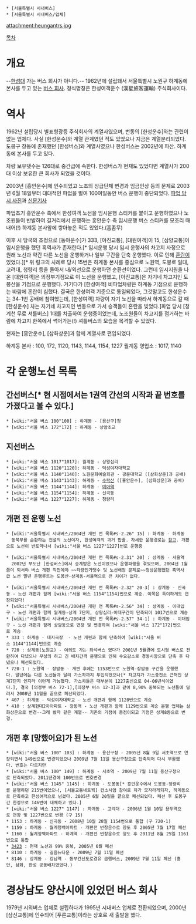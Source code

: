  * [서울특별시 시내버스]
 * [서울특별시 시내버스/업체]

attachment:heungantrs.jpg 

[[목차]]
= 개요 =
--[[한성대]] 가는 버스 회사가 아니다.--
1962년에 설립돼서 서울특별시 노원구 하계동에 본사를 두고 있는 [[버스 회사]]. 정식명칭은 한성여객운수 (漢星旅客運輸) 주식회사이다. 

= 역사 =
1962년 설립당시 별표형광등 주식회사의 계열사였으며, 번동의 [한성운수]와는 관련이 없는 업체다. 사실 [한성운수]와 계열 관계였던 적도 있었으나 지금은 계열분리되었다. 도봉구 창동에 존재했던 [한성버스]와 계열사였으나 한성버스는 2002년에 파산. 하계동에 본사를 두고 있다.

차량 보유댓수는 126대로 중간급에 속한다. 한성버스가 현재도 있었다면 계열사가 200대 이상 보유한 큰 회사가 되었을 것이다.

2003년 [흥안운수]에 인수되었고 노조의 상급단체 변경과 임금인상 등의 문제로 2003년 6월 18일부터 대대적인 파업을 벌여 100여일동안 버스 운행이 중단되었다. [http://gall.dcinside.com/list.php?id=bus&no=190810 파업 당시 사진]과 [http://news.naver.com/main/read.nhn?mode=LSD&mid=sec&sid1=110&oid=028&aid=0000018338 신문기사] 

파업초기 흥안운수 측에서 한성여객 노선을 임시운행 스티커를 붙이고 운행하였으나 노조원들이 반발하여 길거리에서 운행하는 흥안운수 측 임시운행 버스 스티커를 모조리 때내어(!) 하계동 본사앞에 쌓아놓은 적도 있었다.(흠좀무)

이후 시 당국의 조정으로 [동아운수]가 333, [아진교통], [대원여객]이 15, [삼양교통]이 임시운행을 했던 흑역사가 존재한다.[* 임시운행 당시 임시 운행사의 차고지 사정으로 원래 노선과 약간 다른 노선을 운행하거나 일부 구간을 단축 운행했다. 이로 인해 [http://gall.dcinside.com/board/view/?id=bus&no=16210&page= 혼란이] 있었다.][* 위 링크의 사례로 당시 15번은 하계동 본사를 중심으로 노원역, 도봉로 일대, 고려대, 청량리 등을 돌아서 내/외선으로 운행하던 순환선이었다. 그런데 임시지원을 나온 [대원여객]은 의정부기점으로 이 노선을 운행했고, [아진교통]은 자기네 차고지인 도봉산을 기점으로 운행했다. 거기다가 [한성여객] 비파업차량은 하계동 기점으로 운행하는 바람에 혼란이 심했다. 결국은 한성여객 기준으로 통일되었다, 그것말고도 한성운수는 34-1번 공배에 참여했는데, [한성여객] 차량이 자기 노선을 따라서 하계동으로 갈 때 [한성운수] 차는 자기네 차고지인 번동으로 가서 승객들이 혼란을 빚었다.]파업 당시 [청계천 무료 셔틀버스] 1대를 차출하여 운행중이었는데, 노조원들이 차고지를 점거하는 바람에 차고지 한쪽에서 썩어가는(!) 셔틀버스의 모습을 목격할 수 있었다. 

현재는 [흥안운수], [삼화상운]과 함께 계열사로 편입되었다. 

하계동 본사 : 100, 172, 1120, 1143, 1144, 1154, 1227
월계동 영업소 : 1017, 1140
= 각 운행노선 목록 = 
== 간선버스[* 현 시점에서는 1권역 간선의 시작과 끝 번호를 가졌다고 볼 수 있다.] ==
 * [wiki:"서울 버스 100"100] : 하계동 - [용산구]청
 * [wiki:"서울 버스 172"172] : 하계동 - 상암초교
== 지선버스 ==
 * [wiki:"서울 버스 1017"1017]: 월계동 - 상왕십리
 * [wiki:"서울 버스 1120"1120]: 하계동 - 덕성여자대학교
 * [wiki:"서울 버스 1140"1140]: 노원문화예술회관 - 광운대학교 ([삼화상운]과 공배)
 * [wiki:"서울 버스 1143"1143]: 하계동 - [[수락산]] ([흥안운수], [삼화상운]과 공배) 
 * [wiki:"서울 버스 1144"1144]: 하계동 - [[미아역]]
 * [wiki:"서울 버스 1154"1154]: 하계동 - 신곡동
 * [wiki:"서울 버스 1227"1227]: 하계동 - 청량리

== 개편 전 운행 노선 ==
 * [wiki:"서울특별시 시내버스/2004년 개편 전 목록#s-2.26" 15] : 하계동 - 하계동 
   동북부를 순환하는 전설의 노선이자, 한성여객의 과거 밥줄. 자세한 운행경로는 [http://gall.dcinside.com/list.php?id=bus&no=115641 참고]. 개편으로 노선이 반토막나서 [wiki:"서울 버스 1227"1227]번로 운행중

 * [wiki:"서울특별시 시내버스/2004년 개편 전 목록#s-2.31" 20] : 상계동 - 서울역
   2002년 부도난 [한성버스]에서 승계받은 노선이었으나 운행파행을 겪었으며, 2004년 1월쯤이 되서야 버스 개편 직전에야 ~~차량인가댓수 및 노선배정 문제로~~정상운행했던 흑역사급 노선 말년 운행루트는 도봉산-상계동-서울역으로 큰 차이가 없다.

 * [wiki:"서울특별시 시내버스/2004년 개편 전 목록#s-2.32" 20-3] : 상계동 - 신곡동 - 노선 개편과 함께 [wiki:"서울 버스 1154"1154]번으로 계승. 이쪽은 특이하게도 연장되었다!
 * [wiki:"서울특별시 시내버스/2004년 개편 전 목록#s-2.56" 34] : 상계동 - 이대입구 - 노선 개편과 함께 월계동-상계 7단지, 상왕십리-이대구간이 단축되어 1017번으로 계승
 * [wiki:"서울특별시 시내버스/2004년 개편 전 목록#s-2.57" 34-1] : 하계동 - 이대입구 - 노선 개편과 함께 상암동으로 연장 및 변경하여 [wiki:"서울 버스 172"172]번으로 계승
 * 333 : 하계동 - 대지극장  - 노선 개편과 함께 단축하여 [wiki:"서울 버스 1144"1144]번으로 계승
 * 720 : 상계동(노원교) - 여의도 가는 좌석버스 였다가 2001년 5월경에 도시형 버스로 전환하여 다녔으나 무성의 하고 긴 배차간격 운행으로 인해 수요감소로 경동시장으로 단축 후 다녔으나 폐선되었다.
 * 720-1 : 노원역 - 장암동 - 개편 후에는 1153번으로 노원역-장암동 구간을 운행했다. 말년에는 다른 노선들과 달리 가스차까지 투입되었으나[* 차고지가 가스충전소 근처인 상계7단지 인지라 이런게 가능했다. 가스차들은 대부분이 1227출신으로 04-06년식이였다.], 결국 [의정부 버스 72-1],[의정부 버스 12-3]과 같이 8,90% 중복되는 노선들에 밀려서 2008년 11월을 끝으로 폐선되었다.
 * 407 : 하계동 - 덕성여자대학교 - 노선 개편과 함께 1120번으로 계승
 * 410 : 상계현대2차아파트 - 창동역 - 노선 개편과 함께 1129번으로 계승 운행 업체는 삼화상운으로 변경--그래 봤자 같은 계열-- 기존의 기점이 종점이되고 기점은 상계8동으로 변경. 

== 개편 후 [망했어요]가 된 노선 ==
 * [wiki:"서울 버스 100" 103] : 하계동 - 용산구청 - 2005년 8월 9일 서초역으로 연장되면서 149번으로 변경되었으나 2009년 7월 11일 용산구청으로 단축되어 다시 부활했다. 번호는 다르지만
 * [wiki:"서울 버스 100" 149] : 하계동 - 서초역 - 2009년 7월 11일 용산구청으로 단축되었다. 2011년경에 100번으로 번호변경
 * [wiki:"서울 버스 1145" 1145] : 하계동 - 도봉동[* 흥안운수에서 도봉동-청량리를 운행하던 215번이었으나, [서울교통네트웍] 컨소시엄 참여로 차가 모자라게되자, 하계동으로 단축하고 한성여객으로 넘겼다. 2005년 6월 20일을 끝으로 폐선되었다. 폐선 후 도봉구간 한정으로 146번이 대체하고 있다.]
 * [wiki:"서울 버스 1227" 1147] : 하계동 - 고려대 - 2006년 1월 10일 용두역으로 연장 및 1227번으로 변경 (구 15)
 * 1153 : 하계동 - 신곡동 - 2008년 10월 28일 1154번으로 통합 (구 720-1)
 * 1159 : 하계동 - 월계청백아파트 - 개편전 번창운수로 양도 후 2005년 7월 17일 폐선
 * 1160 : 월계청백아파트 - 하계역 - 개편전 번창운수로 양도 후 2011년 8월 25일 1161번으로 통합
 * [[서울 버스 3423|3423]] : 현재 노선과 99% 중복, 2005년 6월 폐선
 * 8110 : 하계동 - 길음뉴타운 - 2009년 7월 11일 폐선
 * 8146 : 상계동 - 강남역 - 동부간선도로경유 급행버스, 2009년 7월 11일 폐선 (흥안, 삼화, 한성 공동배차였었다.)

= 경상남도 양산시에 있었던 버스 회사 =
1979년 시외버스 업체로 설립하다가 1995년 시내버스 업체로 전환되었으며, 2000년 [삼신교통]에 인수되어 [푸른교통]이라는 상호로 새 출발을 했다.
